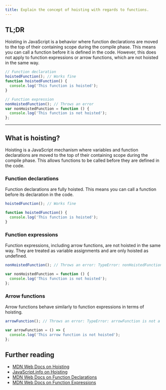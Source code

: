 ```yaml
---
title: Explain the concept of hoisting with regards to functions.
---
```


## TL;DR

Hoisting in JavaScript is a behavior where function declarations are moved to the top of their containing scope during the compile phase. This means you can call a function before it is defined in the code. However, this does not apply to function expressions or arrow functions, which are not hoisted in the same way.

```js
// Function declaration
hoistedFunction(); // Works fine
function hoistedFunction() {
  console.log('This function is hoisted');
}

// Function expression
nonHoistedFunction(); // Throws an error
var nonHoistedFunction = function () {
  console.log('This function is not hoisted');
};
```

---

## What is hoisting?

Hoisting is a JavaScript mechanism where variables and function declarations are moved to the top of their containing scope during the compile phase. This allows functions to be called before they are defined in the code.

### Function declarations

Function declarations are fully hoisted. This means you can call a function before its declaration in the code.

```js
hoistedFunction(); // Works fine

function hoistedFunction() {
  console.log('This function is hoisted');
}
```

### Function expressions

Function expressions, including arrow functions, are not hoisted in the same way. They are treated as variable assignments and are only hoisted as undefined.

```js
nonHoistedFunction(); // Throws an error: TypeError: nonHoistedFunction is not a function

var nonHoistedFunction = function () {
  console.log('This function is not hoisted');
};
```

### Arrow functions

Arrow functions behave similarly to function expressions in terms of hoisting.

```js
arrowFunction(); // Throws an error: TypeError: arrowFunction is not a function

var arrowFunction = () => {
  console.log('This arrow function is not hoisted');
};
```

## Further reading

- [MDN Web Docs on Hoisting](https://developer.mozilla.org/en-US/docs/Glossary/Hoisting)
- [JavaScript.info on Hoisting](https://javascript.info/hoisting)
- [MDN Web Docs on Function Declarations](https://developer.mozilla.org/en-US/docs/Web/JavaScript/Reference/Statements/function)
- [MDN Web Docs on Function Expressions](https://developer.mozilla.org/en-US/docs/Web/JavaScript/Reference/Operators/function)
